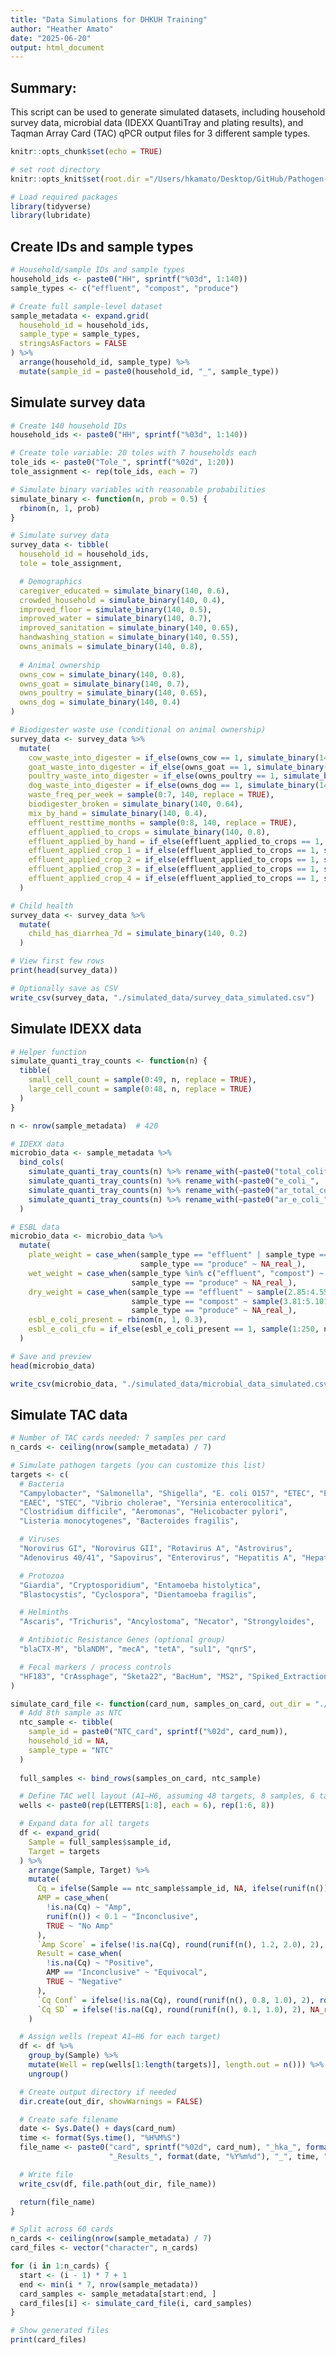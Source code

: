 ```yaml
---
title: "Data Simulations for DHKUH Training"
author: "Heather Amato"
date: "2025-06-20"
output: html_document
---
```


## Summary:
This script can be used to generate simulated datasets, including household 
survey data, microbial data (IDEXX QuantiTray and plating results), and 
Taqman Array Card (TAC) qPCR output files for 3 different sample types.  

```r
knitr::opts_chunk$set(echo = TRUE)

# set root directory
knitr::opts_knit$set(root.dir ="/Users/hkamato/Desktop/GitHub/Pathogen-Data-Analysis-Training")

# Load required packages
library(tidyverse)
library(lubridate)
```

## Create IDs and sample types
```r
# Household/sample IDs and sample types
household_ids <- paste0("HH", sprintf("%03d", 1:140))
sample_types <- c("effluent", "compost", "produce")

# Create full sample-level dataset
sample_metadata <- expand.grid(
  household_id = household_ids,
  sample_type = sample_types,
  stringsAsFactors = FALSE
) %>%
  arrange(household_id, sample_type) %>%
  mutate(sample_id = paste0(household_id, "_", sample_type))
```

## Simulate survey data
```r
# Create 140 household IDs
household_ids <- paste0("HH", sprintf("%03d", 1:140))

# Create tole variable: 20 toles with 7 households each
tole_ids <- paste0("Tole_", sprintf("%02d", 1:20))
tole_assignment <- rep(tole_ids, each = 7)

# Simulate binary variables with reasonable probabilities
simulate_binary <- function(n, prob = 0.5) {
  rbinom(n, 1, prob)
}

# Simulate survey data
survey_data <- tibble(
  household_id = household_ids,
  tole = tole_assignment,

  # Demographics
  caregiver_educated = simulate_binary(140, 0.6),
  crowded_household = simulate_binary(140, 0.4),
  improved_floor = simulate_binary(140, 0.5),
  improved_water = simulate_binary(140, 0.7),
  improved_sanitation = simulate_binary(140, 0.65),
  handwashing_station = simulate_binary(140, 0.55),
  owns_animals = simulate_binary(140, 0.8),
  
  # Animal ownership
  owns_cow = simulate_binary(140, 0.8),
  owns_goat = simulate_binary(140, 0.7),
  owns_poultry = simulate_binary(140, 0.65),
  owns_dog = simulate_binary(140, 0.4)
)

# Biodigester waste use (conditional on animal ownership)
survey_data <- survey_data %>%
  mutate(
    cow_waste_into_digester = if_else(owns_cow == 1, simulate_binary(140, 0.8), 0),
    goat_waste_into_digester = if_else(owns_goat == 1, simulate_binary(140, 0.3), 0),
    poultry_waste_into_digester = if_else(owns_poultry == 1, simulate_binary(140, 0.2), 0),
    dog_waste_into_digester = if_else(owns_dog == 1, simulate_binary(140, 0.1), 0),
    waste_freq_per_week = sample(0:7, 140, replace = TRUE),
    biodigester_broken = simulate_binary(140, 0.64),
    mix_by_hand = simulate_binary(140, 0.4),
    effluent_resttime_months = sample(0:8, 140, replace = TRUE),
    effluent_applied_to_crops = simulate_binary(140, 0.8),
    effluent_applied_by_hand = if_else(effluent_applied_to_crops == 1, simulate_binary(140, 0.6), 0),
    effluent_applied_crop_1 = if_else(effluent_applied_to_crops == 1, simulate_binary(140, 0.8), 0),
    effluent_applied_crop_2 = if_else(effluent_applied_to_crops == 1, simulate_binary(140, 0.65), 0),
    effluent_applied_crop_3 = if_else(effluent_applied_to_crops == 1, simulate_binary(140, 0.7), 0),
    effluent_applied_crop_4 = if_else(effluent_applied_to_crops == 1, simulate_binary(140, 0.3), 0),
  )

# Child health
survey_data <- survey_data %>%
  mutate(
    child_has_diarrhea_7d = simulate_binary(140, 0.2)
  )

# View first few rows
print(head(survey_data))

# Optionally save as CSV
write_csv(survey_data, "./simulated_data/survey_data_simulated.csv")
```

## Simulate IDEXX data
```r
# Helper function
simulate_quanti_tray_counts <- function(n) {
  tibble(
    small_cell_count = sample(0:49, n, replace = TRUE),
    large_cell_count = sample(0:48, n, replace = TRUE)
  )
}

n <- nrow(sample_metadata)  # 420

# IDEXX data
microbio_data <- sample_metadata %>%
  bind_cols(
    simulate_quanti_tray_counts(n) %>% rename_with(~paste0("total_coliform_", .)),
    simulate_quanti_tray_counts(n) %>% rename_with(~paste0("e_coli_", .)),
    simulate_quanti_tray_counts(n) %>% rename_with(~paste0("ar_total_coliform_", .)),
    simulate_quanti_tray_counts(n) %>% rename_with(~paste0("ar_e_coli_", .))
  )

# ESBL data
microbio_data <- microbio_data %>%
  mutate(
    plate_weight = case_when(sample_type == "effluent" | sample_type == "compost" ~ sample(0.301:0.425, n, replace = TRUE),
                             sample_type == "produce" ~ NA_real_),
    wet_weight = case_when(sample_type %in% c("effluent", "compost") ~ runif(n, min = 4.901, max = 5.125),
                           sample_type == "produce" ~ NA_real_),
    dry_weight = case_when(sample_type == "effluent" ~ sample(2.85:4.55, n, replace = TRUE),
                           sample_type == "compost" ~ sample(3.81:5.101, n, replace = TRUE),
                           sample_type == "produce" ~ NA_real_),
    esbl_e_coli_present = rbinom(n, 1, 0.3),
    esbl_e_coli_cfu = if_else(esbl_e_coli_present == 1, sample(1:250, n, replace = TRUE), 0)
  )

# Save and preview
head(microbio_data)

write_csv(microbio_data, "./simulated_data/microbial_data_simulated.csv")
```


## Simulate TAC data
```r

# Number of TAC cards needed: 7 samples per card
n_cards <- ceiling(nrow(sample_metadata) / 7)

# Simulate pathogen targets (you can customize this list)
targets <- c(
  # Bacteria
  "Campylobacter", "Salmonella", "Shigella", "E. coli O157", "ETEC", "EPEC", 
  "EAEC", "STEC", "Vibrio cholerae", "Yersinia enterocolitica",
  "Clostridium difficile", "Aeromonas", "Helicobacter pylori", 
  "Listeria monocytogenes", "Bacteroides fragilis",

  # Viruses
  "Norovirus GI", "Norovirus GII", "Rotavirus A", "Astrovirus", 
  "Adenovirus 40/41", "Sapovirus", "Enterovirus", "Hepatitis A", "Hepatitis E",

  # Protozoa
  "Giardia", "Cryptosporidium", "Entamoeba histolytica", 
  "Blastocystis", "Cyclospora", "Dientamoeba fragilis",

  # Helminths
  "Ascaris", "Trichuris", "Ancylostoma", "Necator", "Strongyloides",

  # Antibiotic Resistance Genes (optional group)
  "blaCTX-M", "blaNDM", "mecA", "tetA", "sul1", "qnrS",

  # Fecal markers / process controls
  "HF183", "CrAssphage", "Sketa22", "BacHum", "MS2", "Spiked_Extraction_Control", "No Template Control"
)

simulate_card_file <- function(card_num, samples_on_card, out_dir = "./simulated_data/simulated_cards") {
  # Add 8th sample as NTC
  ntc_sample <- tibble(
    sample_id = paste0("NTC_card", sprintf("%02d", card_num)),
    household_id = NA,
    sample_type = "NTC"
  )
  
  full_samples <- bind_rows(samples_on_card, ntc_sample)

  # Define TAC well layout (A1–H6, assuming 48 targets, 8 samples, 6 targets per column)
  wells <- paste0(rep(LETTERS[1:8], each = 6), rep(1:6, 8))

  # Expand data for all targets
  df <- expand_grid(
    Sample = full_samples$sample_id,
    Target = targets
  ) %>%
    arrange(Sample, Target) %>%
    mutate(
      Cq = ifelse(Sample == ntc_sample$sample_id, NA, ifelse(runif(n()) < 0.3, round(runif(n(), 20, 35), 2), NA_real_)),
      AMP = case_when(
        !is.na(Cq) ~ "Amp",
        runif(n()) < 0.1 ~ "Inconclusive",
        TRUE ~ "No Amp"
      ),
      `Amp Score` = ifelse(!is.na(Cq), round(runif(n(), 1.2, 2.0), 2), round(runif(n(), 0.0, 1.1), 2)),
      Result = case_when(
        !is.na(Cq) ~ "Positive",
        AMP == "Inconclusive" ~ "Equivocal",
        TRUE ~ "Negative"
      ),
      `Cq Conf` = ifelse(!is.na(Cq), round(runif(n(), 0.8, 1.0), 2), round(runif(n(), 0.0, 0.5), 2)),
      `Cq SD` = ifelse(!is.na(Cq), round(runif(n(), 0.1, 1.0), 2), NA_real_)
    )

  # Assign wells (repeat A1–H6 for each target)
  df <- df %>%
    group_by(Sample) %>%
    mutate(Well = rep(wells[1:length(targets)], length.out = n())) %>%
    ungroup()

  # Create output directory if needed
  dir.create(out_dir, showWarnings = FALSE)

  # Create safe filename
  date <- Sys.Date() + days(card_num)
  time <- format(Sys.time(), "%H%M%S")
  file_name <- paste0("card", sprintf("%02d", card_num), "_hka_", format(date, "%Y%m%d"),
                      "_Results_", format(date, "%Y%m%d"), "_", time, ".xlsx")

  # Write file
  write_csv(df, file.path(out_dir, file_name))

  return(file_name)
}

# Split across 60 cards
n_cards <- ceiling(nrow(sample_metadata) / 7)
card_files <- vector("character", n_cards)

for (i in 1:n_cards) {
  start <- (i - 1) * 7 + 1
  end <- min(i * 7, nrow(sample_metadata))
  card_samples <- sample_metadata[start:end, ]
  card_files[i] <- simulate_card_file(i, card_samples)
}

# Show generated files
print(card_files)
```